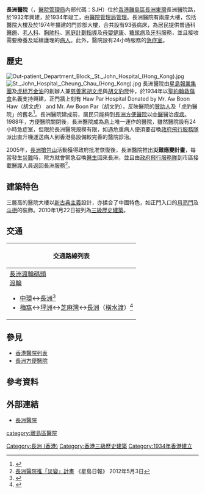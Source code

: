 {{coord|22.208049|114.031519|type:landmark_source:enwiki-googlemaplink|display=title}}
{{Infobox Hospital
| Name       = 長洲醫院
| name_en    = St. John Hospital
| org/group  = [[醫院管理局|醫院管理局]]
| logo       = 
| Image      = [[File:HK_CheungChauHospital.JPG|250px]]
| Caption    = 
| map_type   = 香港
| latitude   = 22.208049
| longitude  = 114.031519
| Location   = 
| Region     = [[香港|香港]][[離島區|離島區]][[長洲_(香港)|長洲]][[東灣_(長洲)|東灣]][[長洲醫院路|長洲醫院路]]
| State      = [[離島區|離島區]]
| Country    = {{HK}}
| HealthCare = 
| Funding    = 公營
| Type       = [[醫院|地區醫院]]
| Specialty  =  
| Emergency  = 有
| Helipad    = 
| Beds       = 
| Founded    = 1934年 
| Closed     = <!-- optional -->
| Network    = [[港島東聯網|港島東醫院聯網]]
| Website    = [https://www.ha.org.hk/visitor/ha_hosp_details.asp?Content_ID=100146&Lang=CHIB5 醫院管理局所載長洲醫院資料]
| Wiki-Links = <!-- optional -->
}}
'''長洲醫院'''（{{lang-en|St. John Hospital}}，[[醫院管理局|醫院管理局]]內部代碼：SJH）位於[[香港|香港]][[離島區|離島區]][[長洲_(香港)|長洲]][[東灣_(長洲)|東灣]]長洲醫院路，於1932年興建，於1934年竣工，由[[醫院管理局|醫院管理局]][[管理|管理]]。長洲醫院有兩座大樓，包括醫院大樓及於1974年擴建的門診部大樓，合共設有93張病床，為居民提供普通科[[醫療|醫療]]、[[老人科|老人科]]、[[胸肺科|胸肺科]]、[[家庭計劃指導|家庭計劃指導]]及[[母嬰健康|母嬰健康]]、[[糖尿病|糖尿病]]及[[牙科|牙科]]服務，並且接收需要療養及延續護理的[[病人|病人]]。此外，醫院設有24小時服務的[[急症室|急症室]]。

==歷史==
[[File:Out-patient_Department_Block,_St._John_Hospital_(Hong_Kong).jpg|thumb]]
[[File:St._John_Hospital,_Cheung_Chau_(Hong_Kong).jpg|thumb]]
長洲醫院由[[星島日報|星島報業集團]]及[[虎标万金油|虎标万金油]]的創辦人兼[[慈善家|慈善家]][[胡文虎|胡文虎]]與[[胡文豹|胡文豹]]昆仲，於1934年以[[香港聖約翰救護機構|聖約翰救傷會]]名義支持興建，正門牆上刻有 Haw Par Hospital Donated by Mr. Aw Boon Haw（胡文虎） and Mr. Aw Boon Par（胡文豹），反映醫院的[[贊助人|贊助人]]及「虎豹醫院」的舊名<ref>{{cite web|url=https://www3.ha.org.hk/ehaslink/issue112/HASLink_1.pdf|title=《Hospital Authority Staff Link 協力》|publisher=醫院管理局|date=2020年|access-date=2021-04-18|archive-date=2021-04-18|archive-url=https://web.archive.org/web/20210418124149/https://www3.ha.org.hk/ehaslink/issue112/HASLink_1.pdf|dead-url=no}}</ref>。長洲醫院建成前，居民只能夠到[[長洲方便醫院|長洲方便醫院]]以[[中醫|中醫]]醫治[[疾病|疾病]]。1988年，方便醫院關閉後，長洲醫院成為島上唯一運作的醫院，雖然醫院設有24小時急症室，但限於長洲醫院規模有限，如遇危重病人便須要召喚[[政府飛行服務隊|政府飛行服務隊]]派出直升機運送病人到香港島設備較完善的醫院診治。

2005年，[[長洲搶包山|長洲搶包山]]活動獲得政府批准恢復後，長洲醫院推出'''災難應變計畫'''，每當發生[[災難|災難]]時，院方就會緊急召喚[[醫生|醫生]]回來長洲，並且由[[政府飛行服務隊|政府飛行服務隊]]到市區接載醫護人員返回長洲服務<ref>[http://hk.news.yahoo.com/長洲醫院推-災變-計畫-222225934.html 長洲醫院推「災變」計畫] {{Wayback|url=http://hk.news.yahoo.com/%E9%95%B7%E6%B4%B2%E9%86%AB%E9%99%A2%E6%8E%A8-%E7%81%BD%E8%AE%8A-%E8%A8%88%E7%95%AB-222225934.html|date=20190710183715 }} 《星島日報》 2012年5月3日</ref>。

==建築特色==
三層高的醫院大樓以[[新古典主義|新古典主義]]設計，亦揉合了中國特色，如正門入口的[[月亮門|月亮門]]及[[斗栱|斗栱]]的裝飾。2010年1月22日被列為[[香港三級歷史建築列表|三級歷史建築]]。

==交通==
{| class="mw-collapsible mw-collapsed wikitable" style="background:white; margin: 0 auto; width: auto;" 
! 交通路線列表
|-
|
;[[長洲渡輪碼頭|長洲渡輪碼頭]]
;[[渡輪|渡輪]]
* [[中環碼頭|中環]]↔[[長洲渡輪碼頭|長洲]]<ref>{{Cite web |url=http://www.nwff.com.hk/route/get_route.php?id=75852f2a-6be6-49bc-bb7a-e9d31f46b41e&route_id=8&submenu_num=3&lang=zh-hk |title=中環(五號碼頭) - 長洲 |access-date=2016-11-20 |archive-date=2021-04-30 |archive-url=https://web.archive.org/web/20210430045818/http://www.nwff.com.hk/route/get_route.php?lang=zh-hk&id=75852f2a-6be6-49bc-bb7a-e9d31f46b41e&route_id=8&submenu_num=3 |dead-url=no }}</ref>
* [[梅窩碼頭|梅窩]]↔[[坪洲碼頭|坪洲]]↔[[芝麻灣|芝麻灣]]↔[[長洲渡輪碼頭|長洲]]（[[橫水渡_(新渡輪)|橫水渡]]）<ref>{{Cite web |url=http://www.nwff.com.hk/route/get_route.php?id=2e2c0154-902a-4c11-9405-f7743f6e6d2e&route_id=0&submenu_num=3&lang=zh-hk |title=橫水渡(每日) |access-date=2016-11-20 |archive-date=2021-04-28 |archive-url=https://web.archive.org/web/20210428085629/http://www.nwff.com.hk/route/get_route.php?id=2e2c0154-902a-4c11-9405-f7743f6e6d2e&route_id=0&submenu_num=3&lang=zh-hk |dead-url=no }}</ref>
|}

==參見==
*[[香港醫院列表|香港醫院列表]]
*[[長洲方便醫院|長洲方便醫院]]

==參考資料==
{{reflist}}

==外部連結==
*[https://web.archive.org/web/20070929091924/http://www.ha.org.hk/hesd/nsapi/?MIval=ha_visitor_index&intro=ha_view_template&group=OSR&Area=HNI&Subj=HKE&ustamp=2006-06-07+01:18:51.882 長洲醫院] 

{{醫院管理局轄下醫院及醫療機構}}

[[category:離島區醫院|category:離島區醫院]]
[[Category:長洲_(香港)|Category:長洲 (香港)]]
[[Category:香港三級歷史建築|Category:香港三級歷史建築]]
[[Category:1934年香港建立|Category:1934年香港建立]]